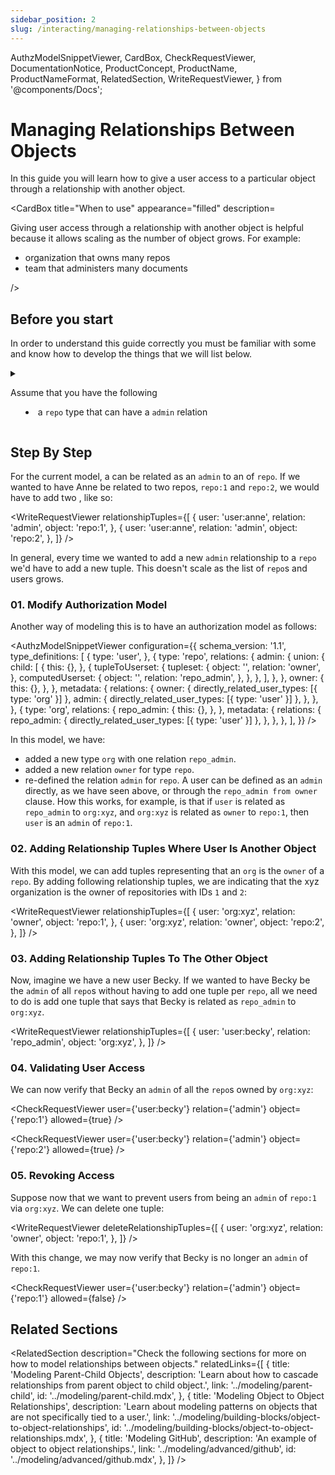 ```yaml
---
sidebar_position: 2
slug: /interacting/managing-relationships-between-objects
---
```


  AuthzModelSnippetViewer,
  CardBox,
  CheckRequestViewer,
  DocumentationNotice,
  ProductConcept,
  ProductName,
  ProductNameFormat,
  RelatedSection,
  WriteRequestViewer,
} from '@components/Docs';

# Managing Relationships Between Objects

<DocumentationNotice />

In this guide you will learn how to give a user access to a particular object through a relationship with another object.

<CardBox title="When to use" appearance="filled" description=<div>

Giving user access through a relationship with another object is helpful because it allows scaling as the number of object grows. For example:

- organization that owns many repos
- team that administers many documents

</div> />

## Before you start

In order to understand this guide correctly you must be familiar with some <ProductConcept /> and know how to develop the things that we will list below.

<details>
<summary>

Assume that you have the following <ProductConcept section="what-is-an-authorization-model" linkName="authorization model" /><br />

- a `repo` type that can have a `admin` relation

</summary>

<AuthzModelSnippetViewer
  configuration={{
    schema_version: '1.1',
    type_definitions: [
      {
        type: 'user',
      },
      {
        type: 'repo',
        relations: {
          admin: {
            this: {},
          },
        },
        metadata: {
          relations: {
            admin: { directly_related_user_types: [{ type: 'user' }] },
          },
        },
      },
    ],
  }}
/>

<hr />

In addition, you will need to know the following:

### Direct Access

You need to know how to create an authorization model and create a relationship tuple to grant a user access to an object. [Learn more →](../modeling/direct-access.mdx)

### <ProductName format={ProductNameFormat.ShortForm}/> Concepts

- A <ProductConcept section="what-is-a-type" linkName="Type" />: a class of objects that have similar characteristics
- A <ProductConcept section="what-is-a-user" linkName="User" />: an entity in the system that can be related to an object
- A <ProductConcept section="what-is-a-relation" linkName="Relation" />: is a string defined in the type definition of an authorization model that defines the possibility of a relationship between an object of the same type as the type definition and a user in the system
- An <ProductConcept section="what-is-an-object" linkName="Object" />: represents an entity in the system. Users' relationships to it can be define through relationship tuples and the authorization model
- A <ProductConcept section="what-is-a-relationship-tuple" linkName="Relationship Tuple" />: a grouping consisting of a user, a relation and an object stored in <ProductName format={ProductNameFormat.ShortForm}/>

</details>

## Step By Step

For the current model, a <ProductConcept section="what-is-a-user" linkName="user" /> can be related as an `admin` to an <ProductConcept section="what-is-an-object" linkName="object" /> of <ProductConcept section="what-is-a-type" linkName="type" /> `repo`. If we wanted to have Anne be related to two repos, `repo:1` and `repo:2`, we would have to add two <ProductConcept section="what-is-a-relationship-tuple" linkName="relationship tuples" />, like so:

<WriteRequestViewer
  relationshipTuples={[
    {
      user: 'user:anne',
      relation: 'admin',
      object: 'repo:1',
    },
    {
      user: 'user:anne',
      relation: 'admin',
      object: 'repo:2',
    },
  ]}
/>

In general, every time we wanted to add a new `admin` relationship to a `repo` we'd have to add a new tuple. This doesn't scale as the list of `repo`s and users grows.

### 01. Modify Authorization Model

Another way of modeling this is to have an authorization model as follows:

<AuthzModelSnippetViewer
  configuration={{
    schema_version: '1.1',
    type_definitions: [
      {
        type: 'user',
      },
      {
        type: 'repo',
        relations: {
          admin: {
            union: {
              child: [
                {
                  this: {},
                },
                {
                  tupleToUserset: {
                    tupleset: {
                      object: '',
                      relation: 'owner',
                    },
                    computedUserset: {
                      object: '',
                      relation: 'repo_admin',
                    },
                  },
                },
              ],
            },
          },
          owner: {
            this: {},
          },
        },
        metadata: {
          relations: {
            owner: { directly_related_user_types: [{ type: 'org' }] },
            admin: { directly_related_user_types: [{ type: 'user' }] },
          },
        },
      },
      {
        type: 'org',
        relations: {
          repo_admin: {
            this: {},
          },
        },
        metadata: {
          relations: {
            repo_admin: { directly_related_user_types: [{ type: 'user' }] },
          },
        },
      },
    ],
  }}
/>

In this model, we have:

- added a new type `org` with one relation `repo_admin`.
- added a new relation `owner` for type `repo`.
- re-defined the relation `admin` for `repo`. A user can be defined as an `admin` directly, as we have seen above, or through the `repo_admin from owner` clause. How this works, for example, is that if `user` is related as `repo_admin` to `org:xyz`, and `org:xyz` is related as `owner` to `repo:1`, then `user` is an `admin` of `repo:1`.

### 02. Adding Relationship Tuples Where User Is Another Object

With this model, we can add tuples representing that an `org` is the `owner` of a `repo`. By adding following relationship tuples, we are indicating that the xyz organization is the owner of repositories with IDs `1` and `2`:

<WriteRequestViewer
  relationshipTuples={[
    {
      user: 'org:xyz',
      relation: 'owner',
      object: 'repo:1',
    },
    {
      user: 'org:xyz',
      relation: 'owner',
      object: 'repo:2',
    },
  ]}
/>

### 03. Adding Relationship Tuples To The Other Object

Now, imagine we have a new user Becky. If we wanted to have Becky be the `admin` of all `repo`s without having to add one tuple per `repo`, all we need to do is add one tuple that says that Becky is related as `repo_admin` to `org:xyz`.

<WriteRequestViewer
  relationshipTuples={[
    {
      user: 'user:becky',
      relation: 'repo_admin',
      object: 'org:xyz',
    },
  ]}
/>

### 04. Validating User Access

We can now verify that Becky an `admin` of all the `repo`s owned by `org:xyz`:

<CheckRequestViewer user={'user:becky'} relation={'admin'} object={'repo:1'} allowed={true} />

<CheckRequestViewer user={'user:becky'} relation={'admin'} object={'repo:2'} allowed={true} />

### 05. Revoking Access

Suppose now that we want to prevent users from being an `admin` of `repo:1` via `org:xyz`. We can delete one tuple:

<WriteRequestViewer
  deleteRelationshipTuples={[
    {
      user: 'org:xyz',
      relation: 'owner',
      object: 'repo:1',
    },
  ]}
/>

With this change, we may now verify that Becky is no longer an `admin` of `repo:1`.

<CheckRequestViewer user={'user:becky'} relation={'admin'} object={'repo:1'} allowed={false} />

## Related Sections

<RelatedSection
  description="Check the following sections for more on how to model relationships between objects."
  relatedLinks={[
    {
      title: 'Modeling Parent-Child Objects',
      description: 'Learn about how to cascade relationships from parent object to child object.',
      link: '../modeling/parent-child',
      id: '../modeling/parent-child.mdx',
    },
    {
      title: 'Modeling Object to Object Relationships',
      description: 'Learn about modeling patterns on objects that are not specifically tied to a user.',
      link: '../modeling/building-blocks/object-to-object-relationships',
      id: '../modeling/building-blocks/object-to-object-relationships.mdx',
    },
    {
      title: 'Modeling GitHub',
      description: 'An example of object to object relationships.',
      link: '../modeling/advanced/github',
      id: '../modeling/advanced/github.mdx',
    },
  ]}
/>
